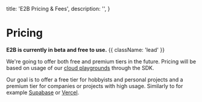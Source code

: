   title: 'E2B Pricing & Fees',
  description: '',
}

# Pricing
**E2B is currently in beta and free to use.** {{ className: 'lead' }}

We're going to offer both free and premium tiers in the future. Pricing will be based on usage of our [cloud playgrounds](/playgrounds/overview) through the SDK.

Our goal is to offer a free tier for hobbyists and personal projects and a premium tier for companies or projects with high usage. Similarly to for example [Supabase](https://supabase.com/pricing) or [Vercel](https://vercel.com/pricing).
